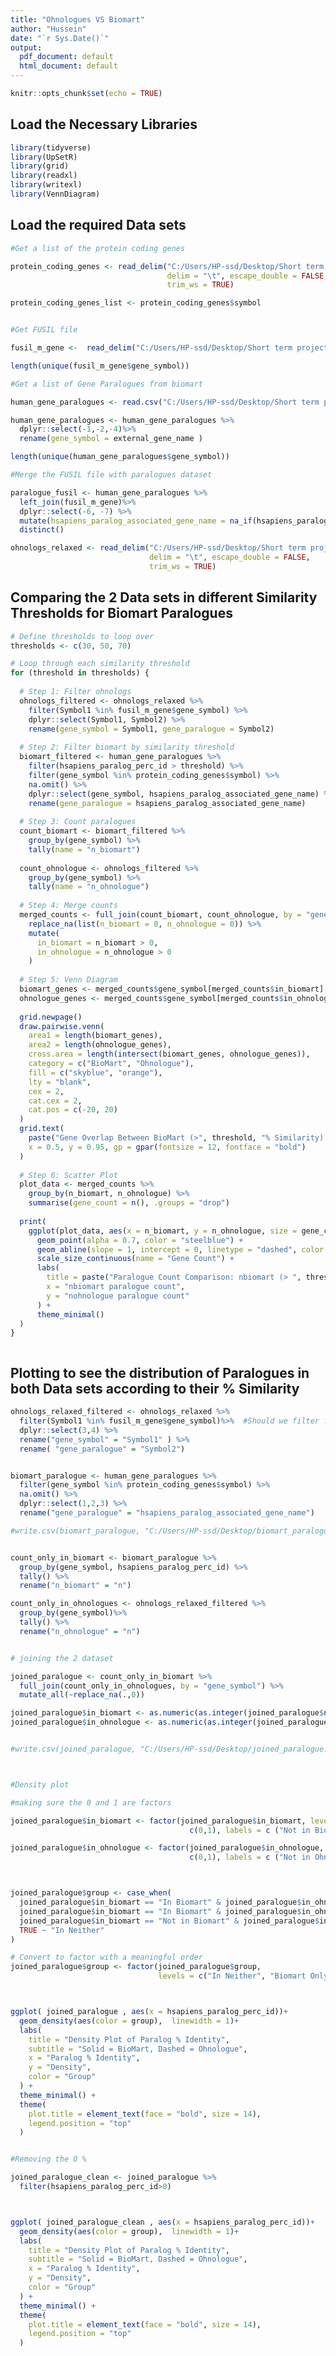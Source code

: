 ```yaml
---
title: "Ohnologues VS Biomart"
author: "Hussein"
date: "`r Sys.Date()`"
output:
  pdf_document: default
  html_document: default
---
```


```r
knitr::opts_chunk$set(echo = TRUE)
```

## Load the Necessary Libraries

```r

library(tidyverse)
library(UpSetR)
library(grid)
library(readxl)
library(writexl)
library(VennDiagram)

```


## Load the required Data sets

```r

#Get a list of the protein coding genes 

protein_coding_genes <- read_delim("C:/Users/HP-ssd/Desktop/Short term project/protein coding genes/gene_with_protein_product.txt", 
                                   delim = "\t", escape_double = FALSE, 
                                   trim_ws = TRUE)

protein_coding_genes_list <- protein_coding_genes$symbol


#Get FUSIL file

fusil_m_gene <-  read_delim("C:/Users/HP-ssd/Desktop/Short term project2/fusil.csv")

length(unique(fusil_m_gene$gene_symbol))

#Get a list of Gene Paralogues from biomart

human_gene_paralogues <- read.csv("C:/Users/HP-ssd/Desktop/Short term project2/paralogues/human_gene_paralogues.csv")

human_gene_paralogues <- human_gene_paralogues %>%
  dplyr::select(-1,-2,-4)%>%
  rename(gene_symbol = external_gene_name )

length(unique(human_gene_paralogues$gene_symbol))

#Merge the FUSIL file with paralogues dataset

paralogue_fusil <- human_gene_paralogues %>%
  left_join(fusil_m_gene)%>%
  dplyr::select(-6, -7) %>%
  mutate(hsapiens_paralog_associated_gene_name = na_if(hsapiens_paralog_associated_gene_name,"")) %>%
  distinct()

ohnologs_relaxed <- read_delim("C:/Users/HP-ssd/Desktop/Short term project/ohnologs/hsapiens.Pairs.Relaxed.2R.txt", 
                               delim = "\t", escape_double = FALSE, 
                               trim_ws = TRUE)
```


## Comparing the 2 Data sets in different Similarity Thresholds for Biomart Paralogues



```r

# Define thresholds to loop over
thresholds <- c(30, 50, 70)

# Loop through each similarity threshold
for (threshold in thresholds) {
  
  # Step 1: Filter ohnologs
  ohnologs_filtered <- ohnologs_relaxed %>%
    filter(Symbol1 %in% fusil_m_gene$gene_symbol) %>%
    dplyr::select(Symbol1, Symbol2) %>%
    rename(gene_symbol = Symbol1, gene_paralogue = Symbol2)
  
  # Step 2: Filter biomart by similarity threshold
  biomart_filtered <- human_gene_paralogues %>%
    filter(hsapiens_paralog_perc_id > threshold) %>%
    filter(gene_symbol %in% protein_coding_genes$symbol) %>%
    na.omit() %>%
    dplyr::select(gene_symbol, hsapiens_paralog_associated_gene_name) %>%
    rename(gene_paralogue = hsapiens_paralog_associated_gene_name)
  
  # Step 3: Count paralogues
  count_biomart <- biomart_filtered %>%
    group_by(gene_symbol) %>%
    tally(name = "n_biomart")
  
  count_ohnologue <- ohnologs_filtered %>%
    group_by(gene_symbol) %>%
    tally(name = "n_ohnologue")
  
  # Step 4: Merge counts
  merged_counts <- full_join(count_biomart, count_ohnologue, by = "gene_symbol") %>%
    replace_na(list(n_biomart = 0, n_ohnologue = 0)) %>%
    mutate(
      in_biomart = n_biomart > 0,
      in_ohnologue = n_ohnologue > 0
    )
  
  # Step 5: Venn Diagram
  biomart_genes <- merged_counts$gene_symbol[merged_counts$in_biomart]
  ohnologue_genes <- merged_counts$gene_symbol[merged_counts$in_ohnologue]
  
  grid.newpage()
  draw.pairwise.venn(
    area1 = length(biomart_genes),
    area2 = length(ohnologue_genes),
    cross.area = length(intersect(biomart_genes, ohnologue_genes)),
    category = c("BioMart", "Ohnologue"),
    fill = c("skyblue", "orange"),
    lty = "blank",
    cex = 2,
    cat.cex = 2,
    cat.pos = c(-20, 20)
  )
  grid.text(
    paste("Gene Overlap Between BioMart (>", threshold, "% Similarity) and Ohnologue Sets"),
    x = 0.5, y = 0.95, gp = gpar(fontsize = 12, fontface = "bold")
  )
  
  # Step 6: Scatter Plot
  plot_data <- merged_counts %>%
    group_by(n_biomart, n_ohnologue) %>%
    summarise(gene_count = n(), .groups = "drop")
  
  print(
    ggplot(plot_data, aes(x = n_biomart, y = n_ohnologue, size = gene_count)) +
      geom_point(alpha = 0.7, color = "steelblue") +
      geom_abline(slope = 1, intercept = 0, linetype = "dashed", color = "red") +
      scale_size_continuous(name = "Gene Count") +
      labs(
        title = paste("Paralogue Count Comparison: nbiomart (> ", threshold, "%) vs nohnologue"),
        x = "nbiomart paralogue count",
        y = "nohnologue paralogue count"
      ) +
      theme_minimal()
  )
}



```


## Plotting to see the distribution of Paralogues in both Data sets according to their % Similarity

```r

ohnologs_relaxed_filtered <- ohnologs_relaxed %>%
  filter(Symbol1 %in% fusil_m_gene$gene_symbol)%>%  #Should we filter for the fusil genes?
  dplyr::select(3,4) %>%
  rename("gene_symbol" = "Symbol1" ) %>%
  rename( "gene_paralogue" = "Symbol2")


biomart_paralogue <- human_gene_paralogues %>%
  filter(gene_symbol %in% protein_coding_genes$symbol) %>%
  na.omit() %>%
  dplyr::select(1,2,3) %>%
  rename("gene_paralogue" = "hsapiens_paralog_associated_gene_name")

#write.csv(biomart_paralogue, "C:/Users/HP-ssd/Desktop/biomart_paralogue.csv")


count_only_in_biomart <- biomart_paralogue %>%
  group_by(gene_symbol, hsapiens_paralog_perc_id) %>%
  tally() %>%
  rename("n_biomart" = "n")

count_only_in_ohnologues <- ohnologs_relaxed_filtered %>%
  group_by(gene_symbol)%>%
  tally() %>%
  rename("n_ohnologue" = "n")


# joining the 2 dataset

joined_paralogue <- count_only_in_biomart %>%
  full_join(count_only_in_ohnologues, by = "gene_symbol") %>%
  mutate_all(~replace_na(.,0))

joined_paralogue$in_biomart <- as.numeric(as.integer(joined_paralogue$n_biomart >0 ))
joined_paralogue$in_ohnologue <- as.numeric(as.integer(joined_paralogue$n_ohnologue>0))


#write.csv(joined_paralogue, "C:/Users/HP-ssd/Desktop/joined_paralogue.csv")



#Density plot

#making sure the 0 and 1 are factors

joined_paralogue$in_biomart <- factor(joined_paralogue$in_biomart, levels = 
                                        c(0,1), labels = c ("Not in Biomart", "In Biomart"))

joined_paralogue$in_ohnologue <- factor(joined_paralogue$in_ohnologue, levels = 
                                        c(0,1), labels = c ("Not in Ohnologues", "In Ohnologues"))



joined_paralogue$group <- case_when(
  joined_paralogue$in_biomart == "In Biomart" & joined_paralogue$in_ohnologue == "In Ohnologues" ~ "In Both",
  joined_paralogue$in_biomart == "In Biomart" & joined_paralogue$in_ohnologue == "Not in Ohnologues" ~ "Biomart Only",
  joined_paralogue$in_biomart == "Not in Biomart" & joined_paralogue$in_ohnologue == "In Ohnologues" ~ "Ohnologue Only",
  TRUE ~ "In Neither"
)

# Convert to factor with a meaningful order
joined_paralogue$group <- factor(joined_paralogue$group,
                                 levels = c("In Neither", "Biomart Only", "Ohnologue Only", "In Both"))



ggplot( joined_paralogue , aes(x = hsapiens_paralog_perc_id))+
  geom_density(aes(color = group),  linewidth = 1)+
  labs(
    title = "Density Plot of Paralog % Identity",
    subtitle = "Solid = BioMart, Dashed = Ohnologue",
    x = "Paralog % Identity",
    y = "Density",
    color = "Group"
  ) +
  theme_minimal() +
  theme(
    plot.title = element_text(face = "bold", size = 14),
    legend.position = "top"
  )


#Removing the 0 %

joined_paralogue_clean <- joined_paralogue %>%
  filter(hsapiens_paralog_perc_id>0)



ggplot( joined_paralogue_clean , aes(x = hsapiens_paralog_perc_id))+
  geom_density(aes(color = group),  linewidth = 1)+
  labs(
    title = "Density Plot of Paralog % Identity",
    subtitle = "Solid = BioMart, Dashed = Ohnologue",
    x = "Paralog % Identity",
    y = "Density",
    color = "Group"
  ) +
  theme_minimal() +
  theme(
    plot.title = element_text(face = "bold", size = 14),
    legend.position = "top"
  )

```
